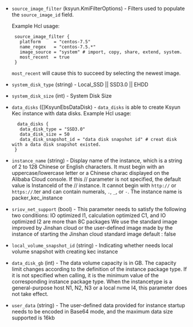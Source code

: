 <!-- Code generated from the comments of the KsyunKecRunConfig struct in builder/kec/run_config.go; DO NOT EDIT MANUALLY -->

- `source_image_filter` (ksyun.KmiFilterOptions) - Filters used to populate the `source_image_id` field.
  
  Example Hcl usage:
  ```hcl
   source_image_filter {
     platform     = "centos-7.5"
     name_regex   = "centos-7.5.*"
     image_source = "system" # import, copy, share, extend, system.
     most_recent  = true
   }
  ```
  `most_recent` will cause this to succeed by selecting the newest image.

- `system_disk_type` (string) - Local_SSD || SSD3.0 || EHDD

- `system_disk_size` (int) - System Disk Size

- `data_disks` ([]KsyunEbsDataDisk) - `data_disks` is able to create Ksyun Kec instance with data disks.
  Example Hcl usage:
  ```hcl
    data_disks {
     data_disk_type = "SSD3.0"
     data_disk_size = 50
     data_disk_snapshot_id = "data disk snapshot id" # creat disk with a data disk snapshot existed.
   }
  ```

- `instance_name` (string) - Display name of the instance, which is a string of 2 to 128 Chinese or
  English characters. It must begin with an uppercase/lowercase letter or
  a Chinese charac displayed on the Alibaba Cloud console. If this
  	// parameter is not specified, the default value is InstanceId of the
  	// instance. It cannot begin with `http://` or `https://`.ter and can contain numerals, `.`, `_`, or `-`. The
  instance name is packer_kec_instance

- `sriov_net_support` (bool) - This parameter needs to satisfy the following two conditions:
  IO optimized I1, calculation optimized C1, and IO optimized I2 are more than 8C packages
  We use the standard image improved by Jinshan cloud or the user-defined image made by
  the instance of starting the Jinshan cloud standard image
  default : false

- `local_volume_snapshot_id` (string) - Indicating whether needs local volume snapshot with creating kec instance

- `data_disk_gb` (int) - The data volume capacity is in GB. The capacity limit changes according to the definition of the instance package
  type. If it is not specified when calling, it is the minimum value of the corresponding instance package type.
  When the instancetype is a general-purpose host N1, N2, N3 or a local nvme I4, this parameter
  does not take effect.

- `user_data` (string) - The user-defined data provided for instance startup needs to be encoded in Base64 mode,
  and the maximum data size supported is 16kb

<!-- End of code generated from the comments of the KsyunKecRunConfig struct in builder/kec/run_config.go; -->
